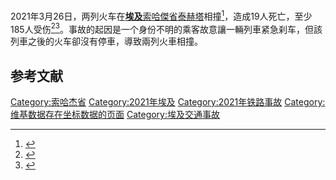{{Update|time=2021-08-25T14:33:16+00:00}}
{{NoteTA
|1=zh-cn:协调世界时; zh-tw:世界協調時間; zh-mo:世界協調時; zh-hk:協調世界時;
}}
{{UTC time|埃及標準時間|+2}}
{{Infobox public transit accident
| name                = 2021年索哈傑火車相撞事故
| image               =
| image_size          =
| image_alt           =
| caption             =
| image_map           =
   {{mapframe | frame = yes | plain = yes | frame-align = center
      | frame-width = 250 | frame-height = 200 | frame-coordinates={{coord|29|29.5}} | zoom = 5
      | type  = point | coord = {{coord|26.7447|31.5298}} | marker = rail | marker-color = #000000
   }}
| image_map_alt       =
| image_map_caption   =
| pushpin_map         =
| pushpin_map_alt     =
| pushpin_map_caption =
| coordinates         = {{coord|26|44|41|N|31|31|47|E|type:event|display=inline,title}}
| date                = {{Start date|2021|03|26}}
| time                = {{nowrap|11:42 [[埃及標準時間|埃及標準時間]]}} {{nowrap|（09:42 [[协调世界时|协调世界时]]）}}<ref name="cnn">{{cite news|title=More than 30 killed as two trains collide in Egypt|url=https://edition.cnn.com/2021/03/26/africa/egypt-train-collision-intl/index.html|work=[[有线电视新闻网|有线电视新闻网]]|date=2021-03-26|accessdate=2021-03-27|archive-date=2021-03-26|archive-url=https://web.archive.org/web/20210326185105/https://edition.cnn.com/2021/03/26/africa/egypt-train-collision-intl/index.html|dead-url=no}}</ref>
| location            = [[索哈傑省|索哈傑省]][[泰赫塔|泰赫塔]]
| location_dir        =
| location_city       =
| location_dist_km    =
| location_dist_mi    =
| country             = [[埃及|埃及]]
| line                = 開羅-阿斯旺
| operator            = [[埃及國家鐵路|埃及國家鐵路]]
| owner               =
| service             =
| type                = [[碰撞|碰撞]]
| cause               = 前一輛火車的乘客故意拉响紧急刹车，但該列車之後的火车沒有停車
| trains              = 2
| passengers          =
| crew                =
| pedestrians         =
| deaths              = 19
| injuries            = 185<ref name="reuters">{{cite web|url=https://www.reuters.com/article/us-egypt-crash/egypt-train-crash-kills-32-people-injures-scores-idUSKBN2BI1N4|title=Egypt train crash kills 32 people, injures scores|website=[[路透社|路透社]]|date=2021-03-26|access-date=2021-03-27|archive-date=2021-03-26|archive-url=https://web.archive.org/web/20210326180649/https://www.reuters.com/article/us-egypt-crash/egypt-train-crash-kills-32-people-injures-scores-idUSKBN2BI1N4|dead-url=no}}</ref>
| damage              =
| property            =
| route_map           =
| route_map_state     =
| route_map_name      =
| footnotes           =
}}2021年3月26日，两列火车在'''[[埃及|埃及]]'''[[索哈傑省|索哈傑省]][[泰赫塔|泰赫塔]]相撞<ref>{{Cite web|title=Egypt: Train collision kills 32 after emergency brakes triggered|url=https://www.aljazeera.com/news/2021/3/26/egypt-train-crash-kills-dozens-media-reports|accessdate=2021-03-26|date=2021-03-26|publisher=[[半島電視台英語頻道|半島電視台英語頻道]]|archive-date=2021-03-26|archive-url=https://web.archive.org/web/20210326120555/https://www.aljazeera.com/news/2021/3/26/egypt-train-crash-kills-dozens-media-reports|dead-url=no}}</ref>，造成19人死亡，至少185人受伤<ref>{{Cite news|author=Eustachewich|first=Lia|date=2021-03-26|title=Dozens killed in horrific Egypt train crash|work=[[紐約郵報|紐約郵報]]|url=https://nypost.com/2021/03/26/dozens-killed-in-horrific-egypt-train-crash/|accessdate=2021-03-26|archive-date=2021-05-31|archive-url=https://web.archive.org/web/20210531104927/https://nypost.com/2021/03/26/dozens-killed-in-horrific-egypt-train-crash/|dead-url=no}}</ref><ref name="jpost">{{Cite web|title=At least 32 dead, 66 injured in train collision in Egypt - report|url=https://www.jpost.com/breaking-news/two-trains-collide-in-egypts-sohag-province-report-663316|accessdate=2021-03-26|date=2021-03-26|work=[[耶路撒冷邮报|耶路撒冷邮报]]|archive-date=2021-03-26|archive-url=https://web.archive.org/web/20210326165743/https://www.jpost.com/breaking-news/two-trains-collide-in-egypts-sohag-province-report-663316|dead-url=no}}</ref>。事故的起因是一个身份不明的乘客故意讓一輛列車紧急刹车，但該列車之後的火车卻沒有停車，導致兩列火車相撞{{R|reuters}}。

==参考文献==
{{reflist}}

{{2021年铁路事故}}

[[Category:索哈杰省|Category:索哈杰省]]
[[Category:2021年埃及|Category:2021年埃及]]
[[Category:2021年铁路事故|Category:2021年铁路事故]]
[[Category:维基数据存在坐标数据的页面|Category:维基数据存在坐标数据的页面]]
[[Category:埃及交通事故|Category:埃及交通事故]]